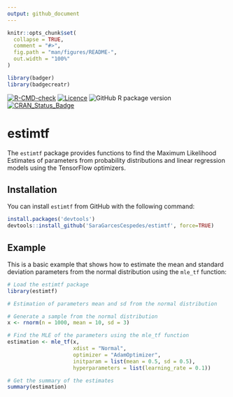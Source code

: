 ```yaml
---
output: github_document
---
```


<!-- README.md is generated from README.Rmd. Please edit that file -->

```r
knitr::opts_chunk$set(
  collapse = TRUE,
  comment = "#>",
  fig.path = "man/figures/README-",
  out.width = "100%"
)
```

```r
library(badger)
library(badgecreatr)
```


<!-- badges: start -->
[![R-CMD-check](https://github.com/SaraGarcesCespedes/estimtf/workflows/R-CMD-check/badge.svg)](https://github.com/SaraGarcesCespedes/estimtf/actions)
[![Licence](https://img.shields.io/badge/licence-GPL--3-blue.svg)](https://www.gnu.org/licenses/gpl-3.0.en.html)
![GitHub R package version](https://img.shields.io/github/r-package/v/SaraGarcesCespedes/estimtf)
[![CRAN_Status_Badge](https://www.r-pkg.org/badges/version/estimtf)](https://cran.r-project.org/package=estimtf)
<!-- [![Travis build status](https://travis-ci.com/SaraGarcesCespedes/estimtf.svg?branch=master)](https://travis-ci.com/SaraGarcesCespedes/estimtf) -->
<!-- badges: end -->

# estimtf

The `estimtf` package provides functions to find the Maximum Likelihood Estimates of parameters from probability distributions and linear regression models using the TensorFlow optimizers.

## Installation

You can install `estimtf` from GitHub with the following command:

``` r
install.packages('devtools')
devtools::install_github('SaraGarcesCespedes/estimtf', force=TRUE) 
```

## Example

This is a basic example that shows how to estimate the mean and standard deviation parameters from the normal distribution using the `mle_tf` function:

```r
# Load the estimtf package
library(estimtf)

# Estimation of parameters mean and sd from the normal distribution

# Generate a sample from the normal distribution
x <- rnorm(n = 1000, mean = 10, sd = 3)

# Find the MLE of the parameters using the mle_tf function
estimation <- mle_tf(x, 
                     xdist = "Normal", 
                     optimizer = "AdamOptimizer",
                     initparam = list(mean = 0.5, sd = 0.5),
                     hyperparameters = list(learning_rate = 0.1))

# Get the summary of the estimates
summary(estimation)

```

